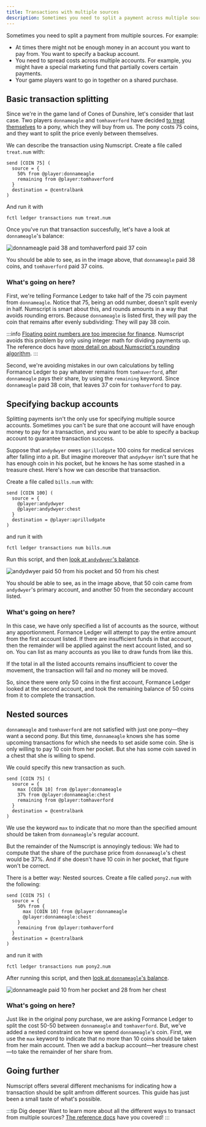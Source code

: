 ```yaml
---
title: Transactions with multiple sources
description: Sometimes you need to split a payment across multiple sources. Learn how to do this with Numscript.
---
```



Sometimes you need to split a payment from multiple sources. For example:

* At times there might not be enough money in an account you want to pay from. You want to specify a backup account.
* You need to spread costs across multiple accounts. For example, you might have a special marketing fund that partially covers certain payments.
* Your game players want to go in together on a shared purchase.

<Prerequisites />

## Basic transaction splitting

Since we're in the game land of Cones of Dunshire, let's consider that last case. Two players `donnameagle` and `tomhaverford` have decided [to treat themselves](https://www.youtube.com/watch?v=gSjM5B3QNlw) to a pony, which they will buy from us. The pony costs 75 coins, and they want to split the price evenly between themselves.

We can describe the transaction using Numscript. Create a file called `treat.num` with:

```numscript
send [COIN 75] (
  source = {
    50% from @player:donnameagle
    remaining from @player:tomhaverford
  }
  destination = @centralbank
)
```

And run it with

```shell
fctl ledger transactions num treat.num
```

<Prereqwarn />

Once you've run that transaction succesfully, let's have a look at `donnameagle`'s balance:


![`donnameagle` paid 38 and `tomhaverford` paid 37 coin](./multi-source-1.png)

You should be able to see, as in the image above, that `donnameagle` paid 38 coins, and `tomhaverford` paid 37 coins.

### What's going on here?

First, we're telling Formance Ledger to take half of the 75 coin payment from `donnameagle`. Notice that 75, being an odd number, doesn't split evenly in half. Numscript is smart about this, and rounds amounts in a way that avoids rounding errors. Because `donnameagle` is listed first, they will pay the coin that remains after evenly subdividing: They will pay 38 coin.

:::info
[Floating point numbers are too imprecise for finance](https://www.youtube.com/watch?v=yZjCQ3T5yXo). Numscript avoids this problem by only using integer math for dividing payments up. The reference docs have [more detail on about Numscript's rounding algorithm](../../../numscript/rounding.mdx).
:::

Second, we're avoiding mistakes in our own calculations by telling Formance Ledger to pay whatever remains from `tomhaverford`, after `donnameagle` pays their share, by using the `remaining` keyword. Since `donnameagle` paid 38 coin, that leaves 37 coin for `tomhaverford` to pay.

## Specifying backup accounts

Splitting payments isn't the only use for specifying multiple source accounts. Sometimes you can't be sure that one account will have enough money to pay for a transaction, and you want to be able to specify a backup account to guarantee transaction success.

Suppose that `andydwyer` owes `aprilludgate` 100 coins for medical services after falling into a pit. But imagine moreover that `andydwyer` isn't sure that he has enough coin in his pocket, but he knows he has some stashed in a treasure chest. Here's how we can describe that transaction.

Create a file called `bills.num` with:

```numscript
send [COIN 100] (
  source = {
    @player:andydwyer
    @player:andydwyer:chest
  }
  destination = @player:aprilludgate
)
```

and run it with
```shell
fctl ledger transactions num bills.num
```

<Prereqwarn />

Run this script, and then [look at `andydwyer`'s balance](https://control.formance.com/accounts/player:andydwyer).

![`andydwyer` paid 50 from his pocket and 50 from his chest](./multi-source-2.png)

You should be able to see, as in the image above, that 50 coin came from `andydwyer`'s primary account, and another 50 from the secondary account listed.

### What's going on here?

In this case, we have only specified a list of accounts as the source, without any apportionment. Formance Ledger will attempt to pay the entire amount from the first account listed. If there are insufficient funds in that account, then the remainder will be applied against the next account listed, and so on. You can list as many accounts as you like to draw funds from like this.

If the total in all the listed accounts remains insufficient to cover the movement, the transaction will fail and no money will be moved.

So, since there were only 50 coins in the first account, Formance Ledger looked at the second account, and took the remaining balance of 50 coins from it to complete the transaction.

## Nested sources

`donnameagle` and `tomhaverford` are not satisfied with just one pony—they want a second pony. But this time, `donnameagle` knows she has some upcoming transactions for which she needs to set aside some coin. She is only willing to pay 10 coin from her pocket. But she has some coin saved in a chest that she is willing to spend.

We could specify this new transaction as such.

```numscript
send [COIN 75] (
  source = {
    max [COIN 10] from @player:donnameagle
    37% from @player:donnameagle:chest
    remaining from @player:tomhaverford
  }
  destination = @centralbank
)
```

We use the keyword `max` to indicate that no more than the specified amount should be taken from `donnameagle`'s regular account.

But the remainder of the Numscript is annoyingly tedious: We had to compute that the share of the purchase price from `donnameagle`'s chest would be 37%. And if she doesn't have 10 coin in her pocket, that figure won't be correct.

There is a better way: Nested sources. Create a file called `pony2.num` with the following:

```numscript
send [COIN 75] (
  source = {
    50% from {
      max [COIN 10] from @player:donnameagle
      @player:donnameagle:chest
    }
    remaining from @player:tomhaverford
  }
  destination = @centralbank
)
```

and run it with
```shell
fctl ledger transactions num pony2.num
```

<Prereqwarn />

After running this script, and then [look at `donnameagle`'s balance](https://control.formance.com/accounts/player:donnameagle).

![`donnameagle` paid 10 from her pocket and 28 from her chest](./multi-source-3.png)


### What's going on here?

Just like in the original pony purchase, we are asking Formance Ledger to split the cost 50-50 between `donnameagle` and `tomhaverford`. But, we've added a nested constraint on how we spend `donnameagle`'s coin. First, we use the `max` keyword to indicate that no more than 10 coins should be taken from her main account. Then we add a backup account—her treasure chest—to take the remainder of her share from.

## Going further

Numscript offers several different mechanisms for indicating how a transaction should be split amfrom different sources. This guide has just been a small taste of what's possible.

:::tip Dig deeper
Want to learn more about all the different ways to transact from multiple sources? [The reference docs](../../../numscript/sources.mdx) have you covered!
:::
